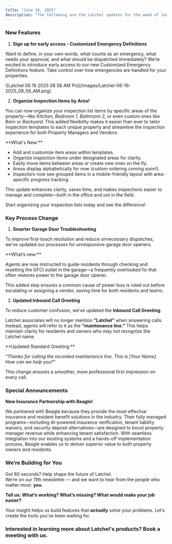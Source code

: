 ```yaml
---
title: "June 16, 2025"
description: "The following are the Latchel updates for the week of June 16, 2025."
---
```


### **New Features**

1. **Sign up for early access - Customized Emergency Definitions**

Want to define, in your own words, what counts as an emergency, what needs your approval, and what should be dispatched immediately? We’re excited to introduce early access to our new Customized Emergency Definitions feature. Take control over how emergencies are handled for your properties.

<Frame>
  ![Latchel 06 16 2025 08 56 AM Pn](/images/Latchel-06-16-2025_08_56_AM.png)
</Frame>

<CardGroup cols={2}>
  <Card title="Sign up for early access here." icon="file-pen" iconType="duotone" color="#ff9b8a" horizontal href="https://latchel.typeform.com/to/QNa2vLGl">
    
  </Card>
</CardGroup>

2. **Organize Inspection Items by Area\!**

You can now organize your inspection list items by specific areas of the property—like _Kitchen, Bedroom 1, Bathroom 2,_ or even custom ones like _Barn_ or _Backyard_. This added flexibility makes it easier than ever to tailor inspection templates to each unique property and streamline the inspection experience for both Property Managers and Vendors.

<Check>
  **What's New:**

  - Add and customize item areas within templates.
  - Organize inspection items under designated areas for clarity.
  - Easily move items between areas or create new ones on the fly.
  - Areas display alphabetically for now (custom ordering coming soon\!).
  - Inspectors now see grouped items in a mobile-friendly layout with area-specific progress tracking.
</Check>

This update enhances clarity, saves time, and makes inspections easier to manage and complete—both in the office and out in the field.

Start organizing your inspection lists today and see the difference\!

### **Key Process Change**

1. **Smarter Garage Door Troubleshooting**

To improve first-touch resolution and reduce unnecessary dispatches, we’ve updated our processes for unresponsive garage door openers.

<Check>
  **What’s new:**

  Agents are now instructed to guide residents through checking and resetting the GFCI outlet in the garage—a frequently overlooked fix that often restores power to the garage door opener.
</Check>

This added step ensures a common cause of power loss is ruled out before escalating or assigning a vendor, saving time for both residents and teams.

2. **Updated Inbound Call Greeting**

To reduce customer confusion, we’ve updated the **Inbound Call Greeting**.

Latchel associates will no longer mention **“Latchel”** when answering calls. Instead, agents will refer to it as the **“maintenance line.”** This helps maintain clarity for residents and owners who may not recognize the Latchel name.

<Check>
  **Updated Standard Greeting:**

  _“Thanks for calling the recorded maintenance line. This is [Your Name]. How can we help you?”_
</Check>

This change ensures a smoother, more professional first impression on every call.

### **Special Announcements**

**New Insurance Partnership with Beagle\!**

We partnered with Beagle because they provide the most effective insurance and resident benefit solutions in the industry. Their fully managed programs—including AI-powered insurance verification, tenant liability waivers, and security deposit alternatives—are designed to boost property manager revenue while enhancing tenant satisfaction. With seamless integration into our existing systems and a hands-off implementation process, Beagle enables us to deliver superior value to both property owners and residents.

<CardGroup cols={2}>
  <Card title="Want to learn more? Click here to book a meeting with Beagle!" icon="calendars" iconType="duotone" color="#ff9b8a" horizontal href="https://calendly.com/greg-beagleforpm/beagle-latchel">
    
  </Card>
</CardGroup>

### **We’re Building for You**

Got 60 seconds? Help shape the future of Latchel.\
We’re on our 11th newsletter — and we want to hear from the people who matter most: **you**.

**Tell us: What’s working? What’s missing? What would make your job easier?**

<CardGroup cols={2}>
  <Card title="Share your feedback here — it’s quick and impactful." icon="message-pen" iconType="duotone" color="#ff9b8a" horizontal href="https://forms.gle/fndzwWLczhkWjBQc8">
    
  </Card>
</CardGroup>

Your insight helps us build features that **_actually_** solve your problems. Let’s create the tools you’ve been waiting for.

### **Interested in learning more about Latchel's products? Book a meeting with us.**

<CardGroup cols={2}>
  <Card title="Get a Demo" icon="comments-question-check" iconType="duotone" color="#ff9b8a" horizontal href="https://latchel.com/demo-request-releases/">
    
  </Card>
</CardGroup>